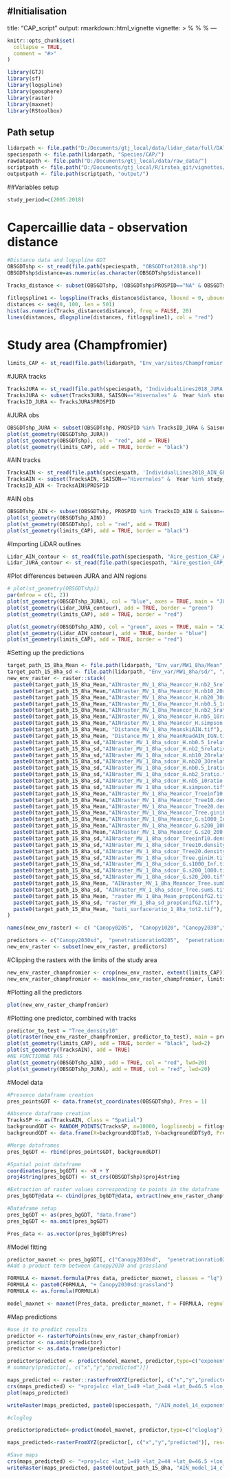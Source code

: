 #Initialisation
---
title: "CAP_script"
output: rmarkdown::html_vignette
vignette: >
  %\VignetteIndexEntry{introduction}
  %\VignetteEngine{knitr::rmarkdown}
  %\VignetteEncoding{UTF-8}
---

```r
knitr::opts_chunk$set(
  collapse = TRUE,
  comment = "#>"
)
```

```r
library(GTJ)
library(sf)
library(logspline)
library(geosphere)
library(raster)
library(maxnet)
library(RStoolbox)
```

## Path setup
```r
lidarpath <- file.path("D:/Documents/gtj_local/data/lidar_data/full/DATA/")
speciespath <- file.path(lidarpath, "Species/CAP/")
rawdatapath <- file.path("D:/Documents/gtj_local/data/raw_data/")
scriptpath <- file.path("D:/Documents/gtj_local/R/irstea_git/vignettes/")
outputpath <- file.path(scriptpath, "output/")
```

##Variables setup
```r
study_period=c(2005:2018)
```

# Capercaillie data - observation distance
```r
#Distance data and logspline GDT
OBSGDTshp <- st_read(file.path(speciespath, "OBSGDTtot2018.shp"))
OBSGDTshp$distance=as.numeric(as.character(OBSGDTshp$distance))

Tracks_distance <- subset(OBSGDTshp, !OBSGDTshp$PROSPID=="NA" & OBSGDTshp$PROSPSA=="Hivernales" & OBSGDTshp$distance < 100)

fitlogspline1 <- logspline(Tracks_distance$distance, lbound = 0, ubound = 100)
distances <- seq(0, 100, len = 501)
hist(as.numeric(Tracks_distance$distance), freq = FALSE, 20)
lines(distances, dlogspline(distances, fitlogspline1), col = "red")
```

# Study area (Champfromier)
```r
limits_CAP <- st_read(file.path(lidarpath, "Env_var/sites/Champfromier.geojson"))
```



#JURA tracks
```r
TracksJURA <- st_read(file.path(speciespath, 'IndividualLines2018_JURA.shp'))
TracksJURA <- subset(TracksJURA, SAISON=="Hivernales" &  Year %in% study_period)
TracksID_JURA <- TracksJURA$PROSPID
```

#JURA obs
```r
OBSGDTshp_JURA <- subset(OBSGDTshp, PROSPID %in% TracksID_JURA & Saison=="hiver" & PROSPSA=="Hivernales" & distance < 100 & Year %in% study_period)
plot(st_geometry(OBSGDTshp_JURA))
plot(st_geometry(OBSGDTshp), col = "red", add = TRUE)
plot(st_geometry(limits_CAP), add = TRUE, border = "black")
```


#AIN tracks
```r
TracksAIN <- st_read(file.path(speciespath, 'IndividualLines2018_AIN_GESTION.shp'))
TracksAIN <- subset(TracksAIN, SAISON=="Hivernales" &  Year %in% study_period)
TracksID_AIN <- TracksAIN$PROSPID
```

#AIN obs
```r
OBSGDTshp_AIN <- subset(OBSGDTshp, PROSPID %in% TracksID_AIN & Saison=="hiver" & PROSPSA=="Hivernales" & distance < 100 & Year %in% study_period)
plot(st_geometry(OBSGDTshp_AIN))
plot(st_geometry(OBSGDTshp), col = "red", add = TRUE)
plot(st_geometry(limits_CAP), add = TRUE, border = "black")
```

#Importing LiDAR outlines
```r
Lidar_AIN_contour <- st_read(file.path(speciespath, "Aire_gestion_CAP_AIN_buffer.shp"))
Lidar_JURA_contour <- st_read(file.path(speciespath, "Aire_gestion_CAP_JURA_buffer.shp"))
```

#Plot differences between JURA and AIN regions
```r
# plot(st_geometry(OBSGDTshp))
par(mfrow = c(1, 2))
plot(st_geometry(OBSGDTshp_JURA), col = "blue", axes = TRUE, main = "JURA")
plot(st_geometry(Lidar_JURA_contour), add = TRUE, border = "green")
plot(st_geometry(limits_CAP), add = TRUE, border = "red")

plot(st_geometry(OBSGDTshp_AIN), col = "green", axes = TRUE, main = "AIN")
plot(st_geometry(Lidar_AIN_contour), add = TRUE, border = "blue")
plot(st_geometry(limits_CAP), add = TRUE, border = "red")

```



#Setting up the predictions
```r
target_path_15_8ha_Mean <- file.path(lidarpath, "Env_var/MW1_8ha/Mean", "/")
target_path_15_8ha_sd <- file.path(lidarpath, "Env_var/MW1_8ha/sd/", "/")
new_env_raster <- raster::stack(
  paste0(target_path_15_8ha_Mean,"AINraster_MV_1_8ha_Meancor_H.nb2_5relative_density.tif"),
  paste0(target_path_15_8ha_Mean,"AINraster_MV_1_8ha_Meancor_H.nb10_20relative_density.tif"),
  paste0(target_path_15_8ha_Mean,"AINraster_MV_1_8ha_Meancor_H.nb20_30relative_density.tif"),
  paste0(target_path_15_8ha_Mean,"AINraster_MV_1_8ha_Meancor_H.nb0.5_1ratio.tif"),
  paste0(target_path_15_8ha_Mean,"AINraster_MV_1_8ha_Meancor_H.nb2_5ratio.tif"),
  paste0(target_path_15_8ha_Mean,"AINraster_MV_1_8ha_Meancor_H.nb5_10ratio.tif"),
  paste0(target_path_15_8ha_Mean,"AINraster_MV_1_8ha_Meancor_H.simpson.tif"),
  paste0(target_path_15_8ha_Mean, "Distance_MV_1_8ha_MeanskiAIN.tif"),
  paste0(target_path_15_8ha_Mean, "Distance_MV_1_8ha_MeanRoadAIN_IGN.tif"),
  paste0(target_path_15_8ha_sd,"AINraster_MV_1_8ha_sdcor_H.nb0.5_1relative_density.tif"),
  paste0(target_path_15_8ha_sd,"AINraster_MV_1_8ha_sdcor_H.nb2_5relative_density.tif"),
  paste0(target_path_15_8ha_sd,"AINraster_MV_1_8ha_sdcor_H.nb10_20relative_density.tif"),
  paste0(target_path_15_8ha_sd,"AINraster_MV_1_8ha_sdcor_H.nb20_30relative_density.tif"),
  paste0(target_path_15_8ha_sd,"AINraster_MV_1_8ha_sdcor_H.nb0.5_1ratio.tif"),
  paste0(target_path_15_8ha_sd,"AINraster_MV_1_8ha_sdcor_H.nb2_5ratio.tif"),
  paste0(target_path_15_8ha_sd,"AINraster_MV_1_8ha_sdcor_H.nb5_10ratio.tif"),
  paste0(target_path_15_8ha_sd,"AINraster_MV_1_8ha_sdcor_H.simpson.tif"),
  paste0(target_path_15_8ha_Mean,"AINraster_MV_1_8ha_Meancor_Treeinf10.density.tif"),
  paste0(target_path_15_8ha_Mean,"AINraster_MV_1_8ha_Meancor_Tree10.density.tif"),
  paste0(target_path_15_8ha_Mean,"AINraster_MV_1_8ha_Meancor_Tree20.density.tif"),
  paste0(target_path_15_8ha_Mean,"AINraster_MV_1_8ha_Meancor_Tree.giniH.tif"),
  paste0(target_path_15_8ha_Mean,"AINraster_MV_1_8ha_Meancor_G.s1000_Inf.tif"),
  paste0(target_path_15_8ha_Mean,"AINraster_MV_1_8ha_Meancor_G.s200_1000.tif"),
  paste0(target_path_15_8ha_Mean,"AINraster_MV_1_8ha_Meancor_G.s20_200.tif"),
  paste0(target_path_15_8ha_sd,"AINraster_MV_1_8ha_sdcor_Treeinf10.density.tif"),
  paste0(target_path_15_8ha_sd,"AINraster_MV_1_8ha_sdcor_Tree10.density.tif"),
  paste0(target_path_15_8ha_sd,"AINraster_MV_1_8ha_sdcor_Tree20.density.tif"),
  paste0(target_path_15_8ha_sd,"AINraster_MV_1_8ha_sdcor_Tree.giniH.tif"),
  paste0(target_path_15_8ha_sd,"AINraster_MV_1_8ha_sdcor_G.s1000_Inf.tif"),
  paste0(target_path_15_8ha_sd,"AINraster_MV_1_8ha_sdcor_G.s200_1000.tif"),
  paste0(target_path_15_8ha_sd,"AINraster_MV_1_8ha_sdcor_G.s20_200.tif"),
  paste0(target_path_15_8ha_Mean, "AINraster_MV_1_8ha_Meancor_Tree.sumS.tif"),
  paste0(target_path_15_8ha_sd, "AINraster_MV_1_8ha_sdcor_Tree.sumS.tif"),
  paste0(target_path_15_8ha_Mean, "raster_MV_1_8ha_Mean_propConifG2.tif"),
  paste0(target_path_15_8ha_sd, "raster_MV_1_8ha_sd_propConifG2.tif"),
  paste0(target_path_15_8ha_Mean, "bati_surfaceratio_1_8ha_tot2.tif"), quick=TRUE
)

names(new_env_raster) <- c( "Canopy0205",  "Canopy1020", "Canopy2030","penetrationratio0501", "penetrationratio0205","penetrationratio0510","Simpson", "Ski", "Road",  "Canopy0501sd", "Canopy0205sd", "Canopy1020sd", "Canopy2030sd", "penetrationratio0501sd", "penetrationratio0205sd","penetrationratio0510sd","Simpsonsd", "Tree_densityinf10", "Tree_density10", "Tree_density20", "Tree_gini", "grassland", "middle_gap", "small_gap",  "Tree_densityinf10sd", "Tree_density10sd", "Tree_density20sd", "Tree_ginisd", "grasslandsd", "middle_gapsd", "small_gapsd", "Tree_sumS", "Tree_sumSsd", "Prop_resG", "Prop_resGsd", "Bat")

predictors <- c("Canopy2030sd",  "penetrationratio0205",  "penetrationratio0501sd", "penetrationratio0205sd",  "Tree_densityinf10", "Tree_density10",  "Tree_gini",  "middle_gap",   "Prop_resG", "Prop_resGsd", "Bat" , "Road" ,"grassland" )
new_env_raster <- subset(new_env_raster, predictors)
```

#Clipping the rasters with the limits of the study area
```r
new_env_raster_champfromier <- crop(new_env_raster, extent(limits_CAP))
new_env_raster_champfromier <- mask(new_env_raster_champfromier, limits_CAP)
```

#Plotting all the predictors
```r
plot(new_env_raster_champfromier)
```

#Plotting one predictor, combined with tracks
```r
predictor_to_test = "Tree_density10"
plot(raster(new_env_raster_champfromier, predictor_to_test), main = predictor_to_test)
plot(st_geometry(limits_CAP), add = TRUE, border = "black", lwd=2)
plot(st_geometry(TracksAIN), add = TRUE)
#NE FONCTIONNE PAS :
plot(st_geometry(OBSGDTshp_AIN), add = TRUE, col = "red", lwd=20) 
plot(st_geometry(OBSGDTshp_JURA), add = TRUE, col = "red", lwd=20)
```


 
#Model data 
```r
#Presence dataframe creation
pres_pointsGDT <- data.frame(st_coordinates(OBSGDTshp), Pres = 1)

#Absence dataframe creation
TracksSP <- as(TracksAIN, Class = "Spatial")
backgroundGDT <- RANDOM_POINTS(TracksSP, n=10000, logplineobj = fitlogspline1, type="random")
backgroundGDT <- data.frame(X=backgroundGDT$x0, Y=backgroundGDT$y0, Pres=0)

#Merge dataframes
pres_bgGDT <- rbind(pres_pointsGDT, backgroundGDT) 

#Spatial point dataframe
coordinates(pres_bgGDT) <- ~X + Y
proj4string(pres_bgGDT) <- st_crs(OBSGDTshp)$proj4string

#Extraction of raster values corresponding to points in the dataframe
pres_bgGDT@data <- cbind(pres_bgGDT@data, extract(new_env_raster_champfromier, pres_bgGDT))

#Dataframe setup
pres_bgGDT <- as(pres_bgGDT, "data.frame")
pres_bgGDT <- na.omit(pres_bgGDT)

Pres_data <- as.vector(pres_bgGDT$Pres)
```

#Model fitting
```r
predictor_maxnet <- pres_bgGDT[, c("Canopy2030sd",  "penetrationratio0205",  "penetrationratio0501sd", "penetrationratio0205sd",  "Tree_densityinf10", "Tree_density10",  "Tree_gini",  "middle_gap",   "Prop_resG", "Prop_resGsd", "Bat" , "Road", "grassland" )]
#Add a product term between Canopy2030 and grassland

FORMULA <- maxnet.formula(Pres_data, predictor_maxnet, classes = "lq")
FORMULA <- paste0(FORMULA, "+ Canopy2030sd:grassland")
FORMULA <- as.formula(FORMULA)

model_maxnet <- maxnet(Pres_data, predictor_maxnet, f = FORMULA, regmult = 1)
```

#Map predictions
```r
#use it to predict results
predictor <- rasterToPoints(new_env_raster_champfromier)
predictor <- na.omit(predictor)
predictor <- as.data.frame(predictor)

predictor$predicted <- predict(model_maxnet, predictor,type=c("exponential"), clamp=FALSE)[, 1]
# summary(predictor[, c("x","y","predicted")])

maps_predicted <- raster::rasterFromXYZ(predictor[, c("x","y","predicted")], res=c(25,25))
crs(maps_predicted) <- "+proj=lcc +lat_1=49 +lat_2=44 +lat_0=46.5 +lon_0=3 +x_0=700000 +y_0=6600000 +ellps=GRS80 +units=m +no_defs"
plot(maps_predicted)

writeRaster(maps_predicted, paste0(speciespath, "/AIN_model_14_exponential.tif"), overwrite = TRUE, NAflag =  -9999, options=c("COMPRESS=LZW"))

#cloglog

predictor$predicted<-predict(model_maxnet, predictor,type=c("cloglog"), clamp=FALSE)[,1]

maps_predicted<-rasterFromXYZ(predictor[, c("x","y","predicted")], res=c(25,25))

#Save maps
crs(maps_predicted) <- "+proj=lcc +lat_1=49 +lat_2=44 +lat_0=46.5 +lon_0=3 +x_0=700000 +y_0=6600000 +ellps=GRS80 +units=m +no_defs"
writeRaster(maps_predicted, paste0(output_path_15_8ha, "AIN_model_14_cloglog.tif"), overwrite = TRUE, NAflag =  -9999, options=c("COMPRESS=LZW"))
```
